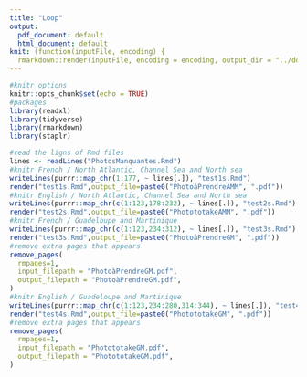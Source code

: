 ```yaml
---
title: "Loop"
output:
  pdf_document: default
  html_document: default
knit: (function(inputFile, encoding) {
  rmarkdown::render(inputFile, encoding = encoding, output_dir = "../docs/") })
---
```


```r
#knitr options
knitr::opts_chunk$set(echo = TRUE)
#packages
library(readxl)
library(tidyverse)
library(rmarkdown)
library(staplr) 
```

```r
#read the ligns of Rmd files
lines <- readLines("PhotosManquantes.Rmd")
#knitr French / North Atlantic, Channel Sea and North sea
writeLines(purrr::map_chr(1:177, ~ lines[.]), "test1s.Rmd")
render("test1s.Rmd",output_file=paste0("PhotoàPrendreAMM", ".pdf"))
#knitr English / North Atlantic, Channel Sea and North sea
writeLines(purrr::map_chr(c(1:123,178:232), ~ lines[.]), "test2s.Rmd")
render("test2s.Rmd",output_file=paste0("PhotototakeAMM", ".pdf"))
#knitr French / Guadeloupe and Martinique
writeLines(purrr::map_chr(c(1:123,234:312), ~ lines[.]), "test3s.Rmd")
render("test3s.Rmd",output_file=paste0("PhotoàPrendreGM", ".pdf"))
#remove extra pages that appears
remove_pages(
  rmpages=1,
  input_filepath = "PhotoàPrendreGM.pdf",
  output_filepath = "PhotoàPrendreGM.pdf",
)
#knitr English / Guadeloupe and Martinique
writeLines(purrr::map_chr(c(1:123,234:280,314:344), ~ lines[.]), "test4s.Rmd")
render("test4s.Rmd",output_file=paste0("PhotototakeGM", ".pdf"))
#remove extra pages that appears
remove_pages(
  rmpages=1,
  input_filepath = "PhotototakeGM.pdf",
  output_filepath = "PhotototakeGM.pdf",
)
```


